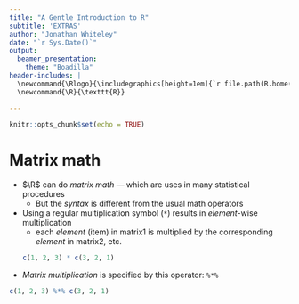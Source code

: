 ```yaml
---
title: "A Gentle Introduction to R"
subtitle: 'EXTRAS'
author: "Jonathan Whiteley"
date: "`r Sys.Date()`"
output: 
  beamer_presentation:
    theme: "Boadilla"
header-includes: |
  \newcommand{\Rlogo}{\includegraphics[height=1em]{`r file.path(R.home("doc"), "html", "logo.jpg")`}}
  \newcommand{\R}{\texttt{R}}

---
```


```r
knitr::opts_chunk$set(echo = TRUE)
```

# Matrix math

- $\R$ can do _matrix math_ --- which are uses in many statistical procedures
  - But the _syntax_ is different from the usual math operators
- Using a regular multiplication symbol (`*`) results in *element*-wise multiplication
  - each _element_ (item) in matrix1 is multiplied by the corresponding _element_ in matrix2, etc.
```r
c(1, 2, 3) * c(3, 2, 1)
```
- _Matrix multiplication_ is specified by this operator: `%*%`
```r
c(1, 2, 3) %*% c(3, 2, 1)
```



